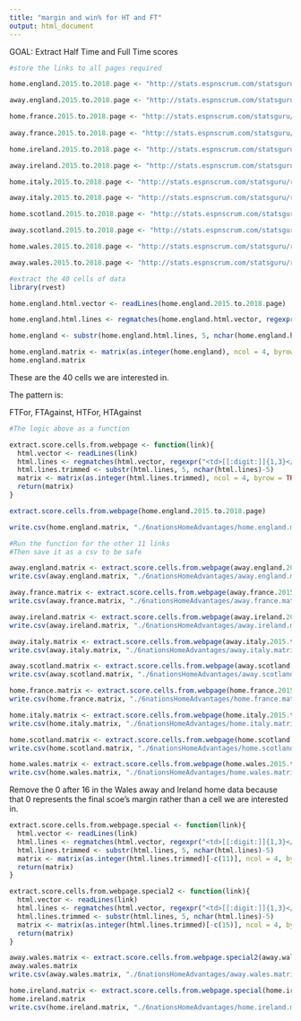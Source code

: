 ```yaml
---
title: "margin and win% for HT and FT"
output: html_document
---
```


GOAL:
Extract Half Time and Full Time scores

```r
#store the links to all pages required

home.england.2015.to.2018.page <- "http://stats.espnscrum.com/statsguru/rugby/stats/index.html?class=1;home_or_away=1;spanmax1=31+Dec+2018;spanmin1=1+Jan+2015;spanval1=span;team=1;template=results;trophy=2;type=team;view=results"

away.england.2015.to.2018.page <- "http://stats.espnscrum.com/statsguru/rugby/stats/index.html?class=1;home_or_away=2;spanmax1=31+Dec+2018;spanmin1=1+Jan+2015;spanval1=span;team=1;template=results;trophy=2;type=team;view=results"

home.france.2015.to.2018.page <- "http://stats.espnscrum.com/statsguru/rugby/stats/index.html?class=1;home_or_away=1;spanmax1=31+Dec+2018;spanmin1=1+Jan+2015;spanval1=span;team=9;template=results;trophy=2;type=team;view=results"
  
away.france.2015.to.2018.page <- "http://stats.espnscrum.com/statsguru/rugby/stats/index.html?class=1;home_or_away=2;spanmax1=31+Dec+2018;spanmin1=1+Jan+2015;spanval1=span;team=9;template=results;trophy=2;type=team;view=results"

home.ireland.2015.to.2018.page <- "http://stats.espnscrum.com/statsguru/rugby/stats/index.html?class=1;home_or_away=1;spanmax1=31+Dec+2018;spanmin1=1+Jan+2015;spanval1=span;team=3;template=results;trophy=2;type=team;view=results"

away.ireland.2015.to.2018.page <- "http://stats.espnscrum.com/statsguru/rugby/stats/index.html?class=1;home_or_away=2;spanmax1=31+Dec+2018;spanmin1=1+Jan+2015;spanval1=span;team=3;template=results;trophy=2;type=team;view=results"

home.italy.2015.to.2018.page <- "http://stats.espnscrum.com/statsguru/rugby/stats/index.html?class=1;home_or_away=1;spanmax1=31+Dec+2018;spanmin1=1+Jan+2015;spanval1=span;team=20;template=results;trophy=2;type=team;view=results"

away.italy.2015.to.2018.page <- "http://stats.espnscrum.com/statsguru/rugby/stats/index.html?class=1;home_or_away=2;spanmax1=31+Dec+2018;spanmin1=1+Jan+2015;spanval1=span;team=20;template=results;trophy=2;type=team;view=results"

home.scotland.2015.to.2018.page <- "http://stats.espnscrum.com/statsguru/rugby/stats/index.html?class=1;home_or_away=1;spanmax1=31+Dec+2018;spanmin1=1+Jan+2015;spanval1=span;team=2;template=results;trophy=2;type=team;view=results"

away.scotland.2015.to.2018.page <- "http://stats.espnscrum.com/statsguru/rugby/stats/index.html?class=1;home_or_away=2;spanmax1=31+Dec+2018;spanmin1=1+Jan+2015;spanval1=span;team=2;template=results;trophy=2;type=team;view=results"

home.wales.2015.to.2018.page <- "http://stats.espnscrum.com/statsguru/rugby/stats/index.html?class=1;home_or_away=1;spanmax1=31+Dec+2018;spanmin1=1+Jan+2015;spanval1=span;team=4;template=results;trophy=2;type=team;view=results"

away.wales.2015.to.2018.page <- "http://stats.espnscrum.com/statsguru/rugby/stats/index.html?class=1;home_or_away=2;spanmax1=31+Dec+2018;spanmin1=1+Jan+2015;spanval1=span;team=4;template=results;trophy=2;type=team;view=results"
```

```r
#extract the 40 cells of data
library(rvest)

home.england.html.vector <- readLines(home.england.2015.to.2018.page)

home.england.html.lines <- regmatches(home.england.html.vector, regexpr("<td>[[:digit:]]{1,3}</td>", home.england.html.vector))

home.england <- substr(home.england.html.lines, 5, nchar(home.england.html.lines)-5)

home.england.matrix <- matrix(as.integer(home.england), ncol = 4, byrow = TRUE)
home.england.matrix
```

These are the 40 cells we are interested in.

The pattern is:

FTFor, FTAgainst, HTFor, HTAgainst

```r
#The logic above as a function

extract.score.cells.from.webpage <- function(link){
  html.vector <- readLines(link)
  html.lines <- regmatches(html.vector, regexpr("<td>[[:digit:]]{1,3}</td>", html.vector))
  html.lines.trimmed <- substr(html.lines, 5, nchar(html.lines)-5)
  matrix <- matrix(as.integer(html.lines.trimmed), ncol = 4, byrow = TRUE)
  return(matrix)
}

extract.score.cells.from.webpage(home.england.2015.to.2018.page)
```

```r
write.csv(home.england.matrix, "./6nationsHomeAdvantages/home.england.matrix.csv")

#Run the function for the other 11 links
#Then save it as a csv to be safe

away.england.matrix <- extract.score.cells.from.webpage(away.england.2015.to.2018.page)
write.csv(away.england.matrix, "./6nationsHomeAdvantages/away.england.matrix.csv")

away.france.matrix <- extract.score.cells.from.webpage(away.france.2015.to.2018.page)
write.csv(away.france.matrix, "./6nationsHomeAdvantages/away.france.matrix.csv")

away.ireland.matrix <- extract.score.cells.from.webpage(away.ireland.2015.to.2018.page)
write.csv(away.ireland.matrix, "./6nationsHomeAdvantages/away.ireland.matrix.csv")

away.italy.matrix <- extract.score.cells.from.webpage(away.italy.2015.to.2018.page)
write.csv(away.italy.matrix, "./6nationsHomeAdvantages/away.italy.matrix.csv")

away.scotland.matrix <- extract.score.cells.from.webpage(away.scotland.2015.to.2018.page)
write.csv(away.scotland.matrix, "./6nationsHomeAdvantages/away.scotland.matrix.csv")

home.france.matrix <- extract.score.cells.from.webpage(home.france.2015.to.2018.page)
write.csv(home.france.matrix, "./6nationsHomeAdvantages/home.france.matrix.csv")

home.italy.matrix <- extract.score.cells.from.webpage(home.italy.2015.to.2018.page)
write.csv(home.italy.matrix, "./6nationsHomeAdvantages/home.italy.matrix.csv")

home.scotland.matrix <- extract.score.cells.from.webpage(home.scotland.2015.to.2018.page)
write.csv(home.scotland.matrix, "./6nationsHomeAdvantages/home.scotland.matrix.csv")

home.wales.matrix <- extract.score.cells.from.webpage(home.wales.2015.to.2018.page)
write.csv(home.wales.matrix, "./6nationsHomeAdvantages/home.wales.matrix.csv")
```

Remove the 0 after 16 in the Wales away and Ireland home data because that 0 represents the final scoe's margin rather than a cell we are interested in.

```r
extract.score.cells.from.webpage.special <- function(link){
  html.vector <- readLines(link)
  html.lines <- regmatches(html.vector, regexpr("<td>[[:digit:]]{1,3}</td>", html.vector))
  html.lines.trimmed <- substr(html.lines, 5, nchar(html.lines)-5)
  matrix <- matrix(as.integer(html.lines.trimmed)[-c(11)], ncol = 4, byrow = TRUE) #HARD CODING
  return(matrix)
}

extract.score.cells.from.webpage.special2 <- function(link){
  html.vector <- readLines(link)
  html.lines <- regmatches(html.vector, regexpr("<td>[[:digit:]]{1,3}</td>", html.vector))
  html.lines.trimmed <- substr(html.lines, 5, nchar(html.lines)-5)
  matrix <- matrix(as.integer(html.lines.trimmed)[-c(15)], ncol = 4, byrow = TRUE) #HARD CODING
  return(matrix)
}

away.wales.matrix <- extract.score.cells.from.webpage.special2(away.wales.2015.to.2018.page)
away.wales.matrix
write.csv(away.wales.matrix, "./6nationsHomeAdvantages/away.wales.matrix.csv")

home.ireland.matrix <- extract.score.cells.from.webpage.special(home.ireland.2015.to.2018.page)
home.ireland.matrix
write.csv(home.ireland.matrix, "./6nationsHomeAdvantages/home.ireland.matrix.csv")
```